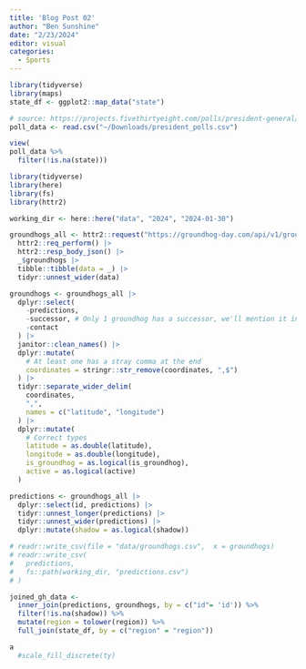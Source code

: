 ```yaml
---
title: 'Blog Post 02'
author: "Ben Sunshine"
date: "2/23/2024"
editor: visual
categories:
  - Sports
---
```


```r
library(tidyverse)
library(maps)
state_df <- ggplot2::map_data("state")

```


```r
# source: https://projects.fivethirtyeight.com/polls/president-general/2024/national/
poll_data <- read.csv("~/Downloads/president_polls.csv")

view(
poll_data %>%
  filter(!is.na(state)))
```




```r
library(tidyverse)
library(here)
library(fs)
library(httr2)

working_dir <- here::here("data", "2024", "2024-01-30")

groundhogs_all <- httr2::request("https://groundhog-day.com/api/v1/groundhogs/") |> 
  httr2::req_perform() |> 
  httr2::resp_body_json() |> 
  _$groundhogs |> 
  tibble::tibble(data = _) |> 
  tidyr::unnest_wider(data)

groundhogs <- groundhogs_all |> 
  dplyr::select(
    -predictions,
    -successor, # Only 1 groundhog has a successor, we'll mention it in the post.
    -contact
  ) |> 
  janitor::clean_names() |> 
  dplyr::mutate(
    # At least one has a stray comma at the end
    coordinates = stringr::str_remove(coordinates, ",$")
  ) |> 
  tidyr::separate_wider_delim(
    coordinates,
    ",",
    names = c("latitude", "longitude")
  ) |> 
  dplyr::mutate(
    # Correct types
    latitude = as.double(latitude),
    longitude = as.double(longitude),
    is_groundhog = as.logical(is_groundhog),
    active = as.logical(active)
  )

predictions <- groundhogs_all |> 
  dplyr::select(id, predictions) |> 
  tidyr::unnest_longer(predictions) |> 
  tidyr::unnest_wider(predictions) |> 
  dplyr::mutate(shadow = as.logical(shadow)) 

# readr::write_csv(file = "data/groundhogs.csv",  x = groundhogs)
# readr::write_csv(
#   predictions,
#   fs::path(working_dir, "predictions.csv")
# )

joined_gh_data <-
  inner_join(predictions, groundhogs, by = c("id"= 'id')) %>%
  filter(!is.na(shadow)) %>%
  mutate(region = tolower(region)) %>%
  full_join(state_df, by = c("region" = "region"))
```


```r
a
  #scale_fill_discrete(ty)
```

